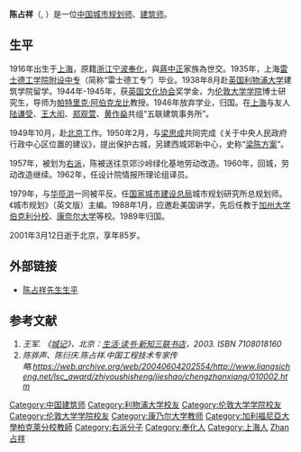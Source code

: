 {{No footnotes|time=2022-04-21T04:34:36+00:00}}
'''陈占祥'''（{{lang-en|Charles Chen}}, {{bd|1916年|6月13日|2001年|3月12日|Chen陈}}）是一位[[中国|中国]][[城市规划师|城市规划师]]、[[建筑师|建筑师]]。

==生平==
1916年出生于[[上海|上海]]，原籍[[浙江|浙江]][[宁波|宁波]][[奉化|奉化]]，與[[蔣中正|蔣中正]]家族為世交。1935年，上海[[雷士德工学院附设中专|雷士德工学院附设中专]]（简称“雷士德工专”）毕业。1938年8月赴[[英国|英国]][[利物浦大学|利物浦大学]]建筑学院留学。1944年-1945年，获[[英国文化协会|英国文化协会]]奖学金，为[[伦敦大学学院|伦敦大学学院]]博士研究生，导师为[[帕特里克·阿伯克龙比|帕特里克·阿伯克龙比]]教授。1946年放弃学业，归国。在[[上海|上海]]与友人[[陆谦受|陆谦受]]、[[王大闳|王大闳]]、[[郑观萱|郑观萱]]、[[黄作燊|黄作燊]]共组“五联建筑事务所”。

1949年10月，赴[[北京|北京]]工作。1950年2月，与[[梁思成|梁思成]]共同完成《关于中央人民政府行政中心区位置的建议》，提出保护古城，另建西城郊新中心，史称“[[梁陈方案|梁陈方案]]”。

1957年，被划为[[右派|右派]]，陈被送往京郊沙岭绿化基地劳动改造。1960年，回城，劳动改造继续。1962年，任设计院情报所理论组译员。

1979年，与[[华揽洪|华揽洪]]一同被平反。任[[国家城市建设总局|国家城市建设总局]]城市规划研究所总规划师。《城市规划》（英文版）主编。1988年1月，应邀赴美国讲学，先后任教于[[加州大学伯克利分校|加州大学伯克利分校]]、[[康奈尔大学|康奈尔大学]]等校。1989年归国。

2001年3月12日逝于北京，享年85岁。

==外部链接==
*[https://web.archive.org/web/20040604202554/http://www.liangsicheng.net/lsc_award/zhiyoushisheng/jieshao/chengzhanxiang/010002.htm 陈占祥先生生平]

==参考文献==
# ''王军. 《[[城记|城记]]》，北京：[[生活·读书·新知三联书店|生活·读书·新知三联书店]]，2003. ISBN 7108018160''
# ''陈骅声、陈衍庆.陈占祥.中国工程技术专家传略.[https://web.archive.org/web/20040604202554/http://www.liangsicheng.net/lsc_award/zhiyoushisheng/jieshao/chengzhanxiang/010002.htm https://web.archive.org/web/20040604202554/http://www.liangsicheng.net/lsc_award/zhiyoushisheng/jieshao/chengzhanxiang/010002.htm]''

{{China-artist-stub}}

{{DEFAULTSORT:Chen陳占祥}}
[[Category:中国建筑师|Category:中国建筑师]]
[[Category:利物浦大学校友|Category:利物浦大学校友]]
[[Category:伦敦大学学院校友|Category:伦敦大学学院校友]]
[[Category:伦敦大学学院校友|Category:伦敦大学学院校友]]
[[Category:康乃尔大学教师|Category:康乃尔大学教师]]
[[Category:加利福尼亞大學柏克萊分校教師|Category:加利福尼亞大學柏克萊分校教師]]
[[Category:右派分子|Category:右派分子]]
[[Category:奉化人|Category:奉化人]]
[[Category:上海人|Category:上海人]]
[[Category:陈姓|Zhan占祥]]